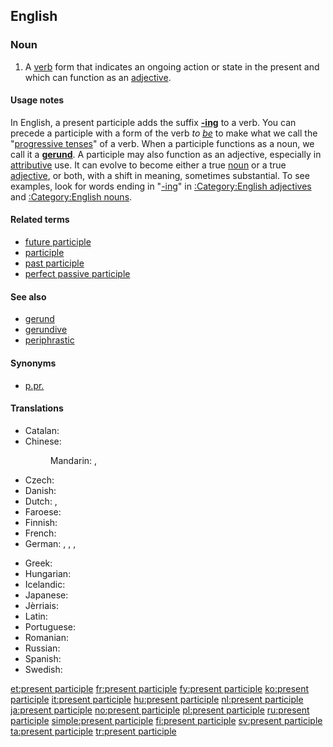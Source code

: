 ==English==
{{wikipedia}}

===Noun===
{{en-noun|head=[[present]] [[participle]]}}

# {{grammar}} A [[verb]] form that indicates an ongoing action or state in the present and which can function as an [[adjective]].

====Usage notes====
In English, a present participle adds the suffix '''[[-ing]]''' to a verb.  You can precede a participle with a form of the verb ''to [[be]]'' to make what we call the "[[progressive tense]]s" of a verb. When a participle functions as a noun, we call it a '''[[gerund]]'''. A participle may also function as an adjective, especially in [[attributive]] use. It can evolve to become either a true [[noun]] or a true [[adjective]], or both, with a shift in meaning, sometimes substantial. To see examples, look for words ending in "[[-ing]]" in [[:Category:English adjectives]] and [[:Category:English nouns]].

====Related terms====
* [[future participle]] <!-- Latin futurus, venturus, amaturus... -->
* [[participle]]
* [[past participle]]
* [[perfect passive participle]]

====See also====
* [[gerund]]
* [[gerundive]]
* [[periphrastic]]

====Synonyms====
* [[p.pr.]] {{qualifier|abbreviation}}

====Translations====
{{trans-top|verb form that indicates an ongoing action}}
* Catalan: {{t-|ca|participi present|m}}
* Chinese:
*: Mandarin: {{t|cmn|現在分詞|sc=Hani}}, {{t|cmn|现在分词|tr=xiànzài fēncí|sc=Hani}}
* Czech: {{t-|cs|příčestí přítomné|n}}
* Danish: {{t+|da|præsens participium|n|c}}
* Dutch: {{t-|nl|onvoltooid deelwoordn|n}}, {{t-|nl|tegenwoordig deelwoord|n}}
* Faroese: {{t-|fo|nútíðar lýsingarháttur|m}}
* Finnish: {{t+|fi|partisiipin preesens}}
* French: {{t+|fr|participe présent|m}}
* German: {{t-|de|Mittelwort der Gegenwart|n}}, {{t-|de|Partizipium präsentis|n}}, {{t-|de|Partizip Präsens|n}}, {{t-|de|Partizip I|n}}
{{trans-mid}}
* Greek: {{t-|el|μετοχή του ενεστώτα|f|tr=metochí tu enestóta}}
* Hungarian: {{t+|hu|folyamatos melléknévi igenév}}
* Icelandic: {{t+|is|lýsingarháttur nútíðar|m}}
* Japanese: {{t-|ja|現在分詞|tr=げんざいぶんし, genzai bunshi|sc=Jpan}}
* Jèrriais: {{tø|roa-jer|participe présent|m}}
* Latin: {{t-|la|participium praesentis|m|n}}
* Portuguese: {{t+|pt|particípio presente|m}}
* Romanian: {{t-|ro|participiu prezent|n}}
* Russian: {{t+|ru|причастие настоящего времени|n|tr=pričástije nastojáščevo vrémeni|sc=Cyrl}}
* Spanish: {{t+|es|participio presente|m}}
* Swedish: {{t+|sv|presensparticip|c}}
{{trans-bottom}}

[[et:present participle]]
[[fr:present participle]]
[[fy:present participle]]
[[ko:present participle]]
[[it:present participle]]
[[hu:present participle]]
[[nl:present participle]]
[[ja:present participle]]
[[no:present participle]]
[[pl:present participle]]
[[ru:present participle]]
[[simple:present participle]]
[[fi:present participle]]
[[sv:present participle]]
[[ta:present participle]]
[[tr:present participle]]